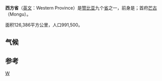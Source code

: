 {{Infobox settlement
|official_name          = Western
|other_name             = 
|native_name            =  <!-- for cities whose native name is not in English -->
|nickname               = 
|settlement_type        = [[Provinces_of_Zambia|Province]]
|motto                  = 
|image_skyline          = 
|imagesize              = 
|image_caption          = 
|image_flag             = 
|flag_size              =
|image_seal             = 
|seal_size              =
|image_shield           = 
|shield_size            =
|city_logo              =
|citylogo_size          =
|image_map              = Districts of Western Province Zambia.svg
|mapsize                = 277px
|map_caption            = Map of Zambia showing the Western Province
|image_map1             = 
|mapsize1               = 
|map_caption1           = 
|image_dot_map          =
|dot_mapsize            =
|dot_map_caption        =
|dot_x =  |dot_y =
|pushpin_map            = <!-- the name of a location map as per http://en.wikipedia.org/wiki/Template:Location_map -->
|pushpin_label_position = <!-- the position of the pushpin label: left, right, top, bottom, none -->
|pushpin_map_caption    =
|pushpin_mapsize        =
|coordinates_region     = ZM
|subdivision_type       = [[List_of_sovereign_states|Country]]
|subdivision_name       = {{flag|Zambia}}
|subdivision_type1      = 
|subdivision_name1      = 
|subdivision_type2      = 
|subdivision_name2      = 
|subdivision_type3      = 
|subdivision_name3      = 
|subdivision_type4      = 
|subdivision_name4      = 
|seat_type              = Capital
|seat                   = [[Mongu|Mongu]]
|government_footnotes   =
|government_type        =
|leader_title           =
|leader_name            =
|leader_title1          =  <!-- for places with, say, both a mayor and a city manager -->
|leader_name1           =
|leader_title2          =
|leader_name2           =
|leader_title3          =
|leader_name3           =
|leader_title4          =
|leader_name4           =
|established_title      =  <!-- Settled -->
|established_date       = 
|established_title2     =  <!-- Incorporated (town) -->
|established_date2      = 
|established_title3     =  <!-- Incorporated (city) -->
|established_date3      = 
|area_magnitude         = 
|unit_pref                = <!--Enter: Imperial, if Imperial (metric) is desired-->
|area_footnotes           =
|area_total_km2           = 126386
|area_land_km2            = 
|area_water_km2           = 
|area_total_sq_mi         = 
|area_land_sq_mi          = 
|area_water_sq_mi         = 
|area_water_percent       = 
|area_urban_km2           = 
|area_urban_sq_mi         = 
|area_metro_km2           = 
|area_metro_sq_mi         = 
|population_as_of               = 
|population_footnotes           =
|population_note                = 2015
|population_total               = 991,500
|population_density_km2         = auto
|population_density_sq_mi       = 
|population_metro               =
|population_density_metro_km2   =
|population_density_metro_sq_mi =
|population_urban               = 
|population_density_urban_km2   =
|population_density_urban_sq_mi =
|population_blank1_title        =
|population_blank1              =
|population_density_blank1_km2 =   
|population_density_blank1_sq_mi = 
|timezone               =
|utc_offset             = -
|timezone_DST           = 
|utc_offset_DST         =
|latd=  |latm= |lats= 0 |latNS= N
|longd=  |longm=  |longs= 0 |longEW= W
|elevation_footnotes    =  <!--for references: use <ref> tags-->
|elevation_m            = 
|elevation_ft           = 
|postal_code_type       =  <!-- enter ZIP code, Postcode, Post code, Postal code... -->
|postal_code            =
|area_code              =
|blank_name             =
|blank_info             =
|blank1_name            =
|blank1_info            =
|website                = 
|footnotes              = 
}}
'''西方省'''（[[英文|英文]]：Western Province）是[[赞比亚|赞比亚]]九个[[省|省]]之一，前身是{{le|巴罗策兰|Barotseland}}；首府[[芒古|芒古]]（Mongu）。

面积126,386平方公里，人口991,500。

==气候==
{{Weather box
| location      = Western (Zambia)
| metric first = Yes
| single line  = Yes
| Jan high C  = 22.8
| Feb high C  = 22.8
| Mar high C  = 22.8
| Apr high C  = 22.3
| May high C  = 19.9
| Jun high C  = 17.3
| Jul high C  = 17.8
| Aug high C  = 20.7
| Sep high C  = 24.6
| Oct high C  = 25.4
| Nov high C  = 23.7
| Dec high C  = 22.9
| year high C  = 25.4
| Jan record high C  = 28.9
| Feb record high C  = 28.6
| Mar record high C  = 29.1
| Apr record high C  = 29.6
| May record high C  = 28.4
| Jun record high C  = 26.5
| Jul record high C  = 27
| Aug record high C  = 29.8
| Sep record high C  = 33.4
| Oct record high C  = 33.8
| Nov record high C  = 31.3
| Dec record high C  = 29.3
| year record high C  = 33.8
| Jan low C  = 18.6
| Feb low C  = 18.7
| Mar low C  = 18.4
| Apr low C  = 16.5
| May low C  = 12.7
| Jun low C  = 9.5
| Jul low C  = 9.7
| Aug low C  = 12.4
| Sep low C  = 16.4
| Oct low C  = 18.1
| Nov low C  = 18.2
| Dec low C  = 18.6
| year low C  = 9.5
| precipitation colour = green
| Jan precipitation mm  = 19
| Feb precipitation mm  = 16
| Mar precipitation mm  = 14
| Apr precipitation mm  = 4
| May precipitation mm  = 0
| Jun precipitation mm  = 0
| Jul precipitation mm  = 0
| Aug precipitation mm  = 0
| Sep precipitation mm  = 0
| Oct precipitation mm  = 5
| Nov precipitation mm  = 13
| Dec precipitation mm  = 19
| year precipitation mm  = 90
| source 1 =<ref>{{cite web|title=Weather statistics for Western (Zambia)|url=http://www.yr.no/place/Zambia/Western/Mongu/statistics.html|year=2007|accessdate=20 October 2016|publisher=Norwegian Meteorological Institute and Norwegian Broadcasting Corporation|location=Norway|archive-date=2017-09-17|archive-url=https://web.archive.org/web/20170917125207/http://www.yr.no/place/Zambia/Western/Mongu/statistics.html|dead-url=no}}</ref>
| date   = October 2016
}}

==参考==
{{reflist}}

{{coord|display=title}}
{{Zambia-geo-stub}}
{{赞比亚行政区划}}

[[Category:赞比亚行政区划|W]]